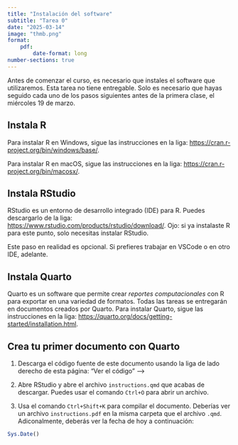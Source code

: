 ```yaml
---
title: "Instalación del software"
subtitle: "Tarea 0"
date: "2025-03-14"
image: "thmb.png"
format:
    pdf: 
        date-format: long
number-sections: true
---
```


Antes de comenzar el curso, es necesario que instales el software que utilizaremos. Esta tarea no tiene entregable. Solo es necesario que hayas seguido cada uno de los pasos siguientes antes de la primera clase, el miércoles 19 de marzo.

## Instala R

Para instalar R en Windows, sigue las instrucciones en la liga: <https://cran.r-project.org/bin/windows/base/>.

Para instalar R en macOS, sigue las instrucciones en la liga: <https://cran.r-project.org/bin/macosx/>.

## Instala RStudio

RStudio es un entorno de desarrollo integrado (IDE) para R. Puedes descargarlo de la liga: <https://www.rstudio.com/products/rstudio/download/>. Ojo: si ya instalaste R para este punto, solo necesitas instalar RStudio.

Este paso en realidad es opcional. Si prefieres trabajar en VSCode o en otro IDE, adelante.

## Instala Quarto

Quarto es un software que permite crear *reportes computacionales* con R para exportar en una variedad de formatos. Todas las tareas se entregarán en documentos creados por Quarto. Para instalar Quarto, sigue las instrucciones en la liga: <https://quarto.org/docs/getting-started/installation.html>.

## Crea tu primer documento con Quarto

1. Descarga el código fuente de este documento usando la liga de lado derecho de esta página: "Ver el código" --->

2. Abre RStudio y abre el archivo `instructions.qmd` que acabas de descargar. Puedes usar el comando `Ctrl+O` para abrir un archivo.

3. Usa el comando `Ctrl+Shift+K` para compilar el documento. Deberías ver un archivo `instructions.pdf` en la misma carpeta que el archivo `.qmd`. Adiconalmente, deberás ver la fecha de hoy a continuación:

```r
Sys.Date()
```
